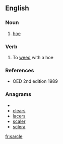 ==English==

===Noun===
{{en-noun}}

#{{obsolete}} [[hoe]]

===Verb===
{{en-verb|sarcl|ing}}

#{{obsolete}} To [[weed]] with a hoe

===References===
*OED 2nd edition 1989

===Anagrams===
* {{alphagram|acelrs}}
* [[clears#English|clears]]
* [[lacers#English|lacers]]
* [[scaler#English|scaler]]
* [[sclera#English|sclera]]

[[fr:sarcle]]